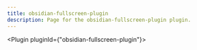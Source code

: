 ---
title: obsidian-fullscreen-plugin
description: Page for the obsidian-fullscreen-plugin plugin.
---


<Plugin pluginId={"obsidian-fullscreen-plugin"}></Plugin>